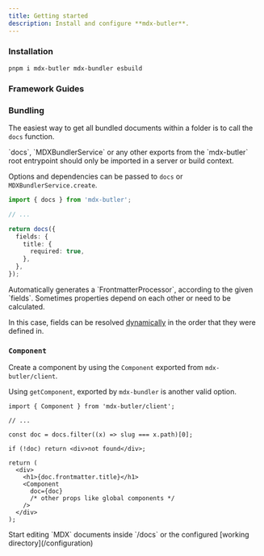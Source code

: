 ```yaml
---
title: Getting started
description: Install and configure **mdx-butler**.
---
```


### Installation

```
pnpm i mdx-butler mdx-bundler esbuild
```

### Framework Guides

<Examples />

### Bundling

The easiest way to get all bundled documents within a folder is to call the `docs` function.

<Warning>
  `docs`, `MDXBundlerService` or any other exports from the `mdx-butler` root
  entrypoint should only be imported in a server or build context.
</Warning>

Options and dependencies can be passed to `docs` or `MDXBundlerService.create`.

```ts {1,7-10} showLineNumbers
import { docs } from 'mdx-butler';

// ...

return docs({
  fields: {
    title: {
      required: true,
    },
  },
});
```

<Success>
  Automatically generates a `FrontmatterProcessor`, according to the given
  `fields`.
</Success>

<Info>
  Sometimes properties depend on each other or need to be calculated.

In this case, fields can be resolved [dynamically](/configuration#dynamic-fields) in the order that they were defined in.

</Info>

### `Component`

Create a component by using the `Component` exported from `mdx-butler/client`.

<Info>

Using `getComponent`, exported by `mdx-bundler` is another valid option.

</Info>

```tsx {1,12} showLineNumbers
import { Component } from 'mdx-butler/client';

// ...

const doc = docs.filter((x) => slug === x.path)[0];

if (!doc) return <div>not found</div>;

return (
  <div>
    <h1>{doc.frontmatter.title}</h1>
    <Component
      doc={doc}
      /* other props like global components */
    />
  </div>
);
```

<Success>
  Start editing `MDX` documents inside `/docs` or the configured [working
  directory](/configuration)
</Success>
